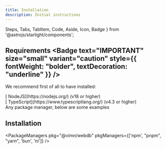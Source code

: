 ```yaml
---
title: Installation
description: Initial instructions
---
```


  Steps, Tabs, TabItem, Code, Aside, Icon, Badge
} from '@astrojs/starlight/components';

## Requirements <Badge text="IMPORTANT" size="small" variant="caution" style={{ fontWeight: "bolder", textDecoration: "underline" }} />
We recommend first of all to have installed:
<div class="div-before-installation">
  <Icon name="right-arrow" label=">" class="display-inline" />[<Icon name="node" class="display-inline" /> NodeJS](https://nodejs.org/) (v18 or higher)
</div>
<div class="div-before-installation">
  <Icon name="right-arrow" label=">" class="display-inline" />[<Icon name="seti:typescript" class="display-inline" /> TypeScript](https://www.typescriptlang.org/) (v4.3 or higher) <Badge variant="tip" text="OPTIONAL USE"/>
</div>
<div class="div-before-installation">
  <Icon name="right-arrow" label=">" class="display-inline" /> Any package manager, below are some examples
</div>

## Installation
<PackageManagers pkg="@vimn/webdb" pkgManagers={['npm', "pnpm", "yarn", 'bun', 'ni']} />